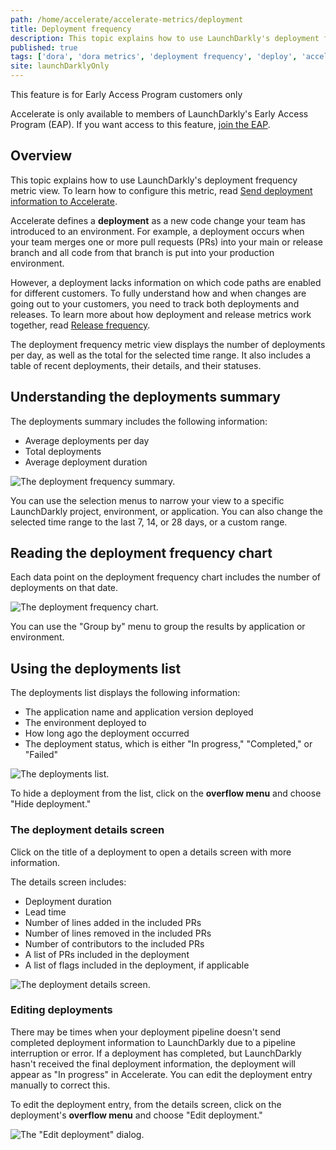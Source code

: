 ```yaml
---
path: /home/accelerate/accelerate-metrics/deployment
title: Deployment frequency
description: This topic explains how to use LaunchDarkly's deployment frequency metric view.
published: true
tags: ['dora', 'dora metrics', 'deployment frequency', 'deploy', 'accelerate']
site: launchDarklyOnly
---
```


<Callout intent="info">
<CalloutTitle>This feature is for Early Access Program customers only</CalloutTitle>
<CalloutDescription>

Accelerate is only available to members of LaunchDarkly's Early Access Program (EAP). If you want access to this feature, [join the EAP](https://launchdarkly.com/eap).

</CalloutDescription>
</Callout>

## Overview

This topic explains how to use LaunchDarkly's deployment frequency metric view. To learn how to configure this metric, read [Send deployment information to Accelerate](/home/accelerate/config-deployment-accelerate).

Accelerate defines a **deployment** as a new code change your team has introduced to an environment. For example, a deployment occurs when your team merges one or more pull requests (PRs) into your main or release branch and all code from that branch is put into your production environment.

However, a deployment lacks information on which code paths are enabled for different customers. To fully understand how and when changes are going out to your customers, you need to track both deployments and releases. To learn more about how deployment and release metrics work together, read [Release frequency](/home/accelerate/accelerate-metrics/release).

The deployment frequency metric view displays the number of deployments per day, as well as the total for the selected time range. It also includes a table of recent deployments, their details, and their statuses.

## Understanding the deployments summary

The deployments summary includes the following information:

- Average deployments per day
- Total deployments
- Average deployment duration

![The deployment frequency summary.](accelerate-deployment-frequency-summary.png)

You can use the selection menus to narrow your view to a specific LaunchDarkly project, environment, or application. You can also change the selected time range to the last 7, 14, or 28 days, or a custom range.

## Reading the deployment frequency chart

Each data point on the deployment frequency chart includes the number of deployments on that date.

![The deployment frequency chart.](accelerate-deployment-frequency-chart.png)

You can use the "Group by" menu to group the results by application or environment.

## Using the deployments list

The deployments list displays the following information:

- The application name and application version deployed
- The environment deployed to
- How long ago the deployment occurred
- The deployment status, which is either "In progress," "Completed," or "Failed"

![The deployments list.](accelerate-deployment-deployments-list.png)

To hide a deployment from the list, click on the **overflow menu** and choose "Hide deployment."

### The deployment details screen

Click on the title of a deployment to open a details screen with more information.

The details screen includes:

- Deployment duration
- Lead time
- Number of lines added in the included PRs
- Number of lines removed in the included PRs
- Number of contributors to the included PRs
- A list of PRs included in the deployment
- A list of flags included in the deployment, if applicable

![The deployment details screen.](accelerate-deployment-deployment-details.png)

### Editing deployments

There may be times when your deployment pipeline doesn't send completed deployment information to LaunchDarkly due to a pipeline interruption or error. If a deployment has completed, but LaunchDarkly hasn't received the final deployment information, the deployment will appear as "In progress" in Accelerate. You can edit the deployment entry manually to correct this.

To edit the deployment entry, from the details screen, click on the deployment's **overflow menu** and choose "Edit deployment."

![The "Edit deployment" dialog.](accelerate-deploy-edit-deployment.png)
